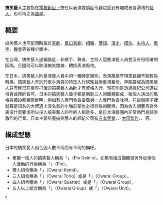 {{Multiple issues|
{{original research|time=2009-11-04T01:42:01+00:00}}
{{Unreferenced|time=2021-07-23T14:16:07+00:00}}
}}
'''搞笑藝人'''主要指在[[電視節目|電視節目]]上擔任以表演或談話令觀眾感到有趣或者是滑稽的[[藝人|藝人]]。也可稱之為[[諧星|諧星]]。

==概要==
搞笑藝人也可能同時屬於[[喜劇|喜劇]]、[[單口喜劇|單口喜劇]]、[[相聲|相聲]]、[[落語|落語]]、[[漫才|漫才]]、[[模仿|模仿]]、[[主持人|主持人]]、[[歌手|歌手]]、[[舞者|舞者]]等各種分類中。

在台灣，搞笑藝人通稱諧星，和歌手、舞者、主持人這些演藝人員並沒有很明確的區隔，且隨時可以取消搞笑路線、轉換表演風格。

在日本，搞笑藝人則是演藝人員中的一種特定類別，表演風格有特定路線不能輕易轉換，搞笑藝人有別於歌手演員的特定入行規矩且極重視輩份，早期要成為搞笑藝人只有拜已在業界打滾的搞笑藝人為師才有資格入行，現在則是透過經紀公司選拔培育或拜師皆可，日本的搞笑藝人幾乎都是兩到三人的團體組成，每個人演出的風格與橋段都相當鮮明，例如有人專門負責耍蠢另一人專門負責吐槽。在這個圈子裡就算是知名的大牌遇上沒名氣的小咖前輩也必須恭敬的問候，因為收入頗豐且對外表沒什麼要求所以投入搞笑藝人的年輕人相當多，是日本演藝圈內非常熱門且競爭激烈的行業。日本主要培養搞笑藝人的經紀公司有[[吉本興業|吉本興業]]、{{link-ja|松竹藝能|松竹芸能}}、[[太田製作|太田製作]]、{{link-ja|人力舍|プロダクション人力舎}}、{{link-ja|柵木藝能社|マセキ芸能社}}等。

==構成型態==
日本的搞笑藝人組合因人數不同而有不同的稱呼。
*單獨一個人的搞笑藝人稱為「{{lang|ja|ピン芸人}}」（Pin Geinin）。如果有組成團體但另外從事個人活動的行為稱為「{{lang|ja|ピン}}」（Pin）。
*兩人組合稱為「{{lang|ja|お笑いコンビ}}」（Owarai Konbi）。
*三人組合稱為「{{lang|ja|お笑いトリオ}}」（Owarai Torio）或是「{{lang|ja|お笑いグループ}}」（Owarai Group）。
*四人組合稱為「{{lang|ja|お笑いカルテット}}」（Owarai Quartet）或是「{{lang|ja|お笑いグループ}}」（Owarai Group）。
*五人以上組合稱為「{{lang|ja|お笑いグループ}}」（Owarai Group）或「{{lang|ja|お笑いユニット}}」（Owarai Unit）。

[[Category:日本搞笑藝人|*]]